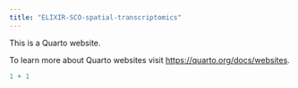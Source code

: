 ```yaml
---
title: "ELIXIR-SCO-spatial-transcriptomics"
---
```


This is a Quarto website.

To learn more about Quarto websites visit <https://quarto.org/docs/websites>.

```r
1 + 1
```
